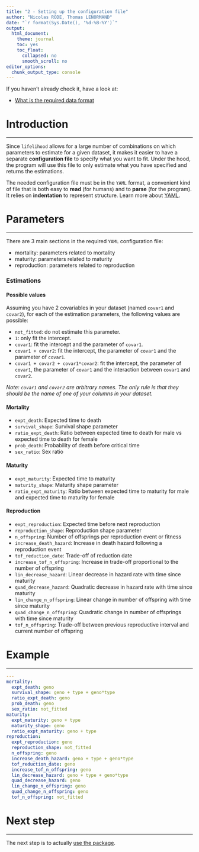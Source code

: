```yaml
---
title: "2 - Setting up the configuration file"
author: "Nicolas RODE, Thomas LENORMAND"
date: "`r format(Sys.Date(), '%d-%B-%Y')`"
output: 
  html_document:
    theme: journal
    toc: yes
    toc_float:
      collapsed: no
      smooth_scroll: no
editor_options: 
  chunk_output_type: console
---
```



<div class="topVignette">If you haven't already check it, have a look at:</div>

- [What is the required data format](1-required-data-format.html)

# Introduction
***

Since `lifelihood` allows for a large number of combinations on which parameters to estimate for a given dataset, it makes it easier to have a separate **configuration file** to specify what you want to fit. Under the hood, the program will use this file to only estimate what you have specified and returns the estimations.

The needed configuration file must be in the `YAML` format, a convenient kind of file that is both easy to **read** (for humans) and to **parse** (for the program). It relies on **indentation** to represent structure. Learn more about [YAML](https://en.wikipedia.org/wiki/YAML).


# Parameters
***

There are 3 main sections in the required `YAML` configuration file:

- mortality: parameters related to mortality
- maturity: parameters related to maturity
- reproduction: parameters related to reproduction


### Estimations

#### Possible values

Assuming you have 2 covariables in your dataset (named `covar1` and `covar2`), for each of the estimation parameters, the following values are possible:

- `not_fitted`: do not estimate this parameter.
- `1`: only fit the intercept.
- `covar1`: fit the intercept and the parameter of `covar1`.
- `covar1 + covar2`: fit the intercept, the parameter of `covar1` and the parameter of `covar1`.
- `covar1 + covar2 + covar1*covar2`: fit the intercept, the parameter of `covar1`, the parameter of `covar1` and the interaction between `covar1` and `covar2`.

_Note: `covar1` and `covar2` are arbitrary names. The only rule is that they should be the name of one of your columns in your dataset._

#### Mortality

- `expt_death`: Expected time to death
- `survival_shape`: Survival shape parameter
- `ratio_expt_death`: Ratio between expected time to death for male vs expected time to death for female
- `prob_death`: Probability of death before critical time
- `sex_ratio`: Sex ratio

#### Maturity

- `expt_maturity`: Expected time to maturity
- `maturity_shape`: Maturity shape parameter
- `ratio_expt_maturity`: Ratio between expected time to maturity for male and expected time to maturity for female

#### Reproduction

- `expt_reproduction`: Expected time before next reproduction
- `reproduction_shape`: Reproduction shape parameter
- `n_offspring`: Number of offsprings per reproduction event or fitness
- `increase_death_hazard`: Increase in death hazard following a reproduction event
- `tof_reduction_date`: Trade-off of reduction date
- `increase_tof_n_offspring`: Increase in trade-off proportional to the number of offspring
- `lin_decrease_hazard`: Linear decrease in hazard rate with time since maturity
- `quad_decrease_hazard`: Quadratic decrease in hazard rate with time since maturity
- `lin_change_n_offspring`: Linear change in number of offspring with time since maturity
- `quad_change_n_offspring`: Quadratic change in number of offsprings with time since maturity
- `tof_n_offspring`: Trade-off between previous reproductive interval and current number of offspring




# Example
***

```yaml
---
mortality:
  expt_death: geno
  survival_shape: geno + type + geno*type
  ratio_expt_death: geno
  prob_death: geno
  sex_ratio: not_fitted
maturity:
  expt_maturity: geno + type
  maturity_shape: geno
  ratio_expt_maturity: geno + type
reproduction:
  expt_reproduction: geno
  reproduction_shape: not_fitted
  n_offspring: geno
  increase_death_hazard: geno + type + geno*type
  tof_reduction_date: geno
  increase_tof_n_offspring: geno
  lin_decrease_hazard: geno + type + geno*type
  quad_decrease_hazard: geno
  lin_change_n_offspring: geno
  quad_change_n_offspring: geno
  tof_n_offspring: not_fitted

```

# Next step
***

The next step is to actually [use the package](3-how-to-use-lifelihood.html).
